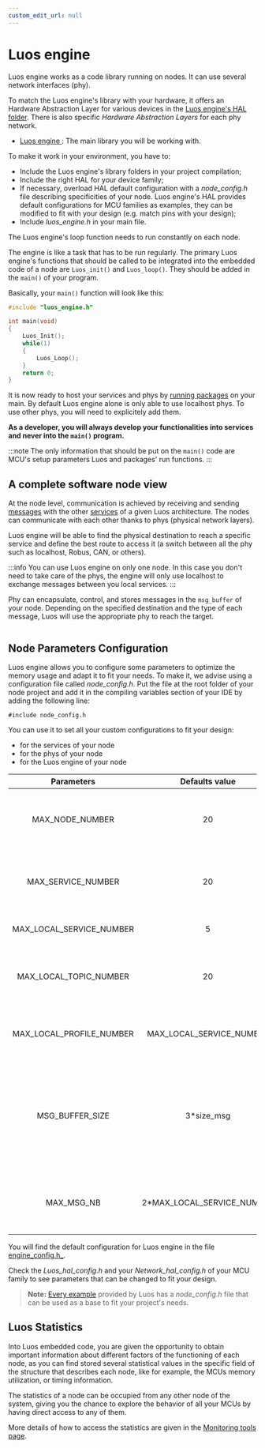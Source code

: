 ```yaml
---
custom_edit_url: null
---
```



# Luos engine

Luos engine works as a code library running on nodes. It can use several network interfaces (phy).

To match the Luos engine's library with your hardware, it offers an <Tooltip def={useDocusaurusContext().siteConfig.customFields.luoshal_def}>Hardware Abstraction Layer</Tooltip> for various devices in the <a href="https://github.com/Luos-io/luos_engine/tree/main/engine/HAL" target="_blank" rel="external nofollow">Luos engine's HAL folder</a>.
There is also specific _Hardware Abstraction Layers_ for each phy network.

- <a href="https://github.com/Luos-io/luos_engine" target="_blank" rel="external nofollow">
    Luos engine
    <IconExternalLink width="10"></IconExternalLink>
  </a>
  : The main library you will be working with.

To make it work in your environment, you have to:

- Include the Luos engine's library folders in your project compilation;
- Include the right HAL for your device family;
- If necessary, overload HAL default configuration with a _node_config.h_ file describing specificities of your node. Luos engine's HAL provides default configurations for MCU families as examples, they can be modified to fit with your design (e.g. match pins with your design);
- Include _luos_engine.h_ in your main file.

The Luos engine's loop function needs to run constantly on each node.

The engine is like a task that has to be run regularly. The primary Luos engine's functions that should be called to be integrated into the embedded code of a node are `Luos_init()` and `Luos_loop()`. They should be added in the `main()` of your program.

Basically, your `main()` function will look like this:

```c
#include "luos_engine.h"

int main(void)
{
    Luos_Init();
    while(1)
    {
        Luos_Loop();
    }
    return 0;
}
```

It is now ready to host your services and phys by [running packages](../packages/index.mdx) on your main. By default Luos engine alone is only able to use localhost phys. To use other phys, you will need to explicitely add them.

**As a developer, you will always develop your functionalities into services and never into the `main()` program.**

:::note
The only information that should be put on the `main()` code are MCU's setup parameters Luos and packages' run functions.
:::

## A complete software node view

At the node level, communication is achieved by receiving and sending [messages](../messages/index.mdx) with the other [services](../services/index.mdx) of a given Luos architecture. The nodes can communicate with each other thanks to <Tooltip def={useDocusaurusContext().siteConfig.customFields.phy_def}>phys (physical network layers)</Tooltip>.

Luos engine will be able to find the physical destination to reach a specific service and define the best route to access it (a switch between all the phy such as localhost, Robus, CAN, or others).

:::info
You can use Luos engine on only one node. In this case you don't need to take care of the phys, the engine will only use localhost to exchange messages between you local services.
:::

Phy can encapsulate, control, and stores messages in the `msg_buffer` of your node. Depending on the specified destination and the type of each message, Luos will use the appropriate phy to reach the target.

<div align="center">
  <Image
    sources={{ light: '/assets/images/NodeFlow.svg', dark: '/assets/images/NodeFlow-dark.svg' }}
  />
</div>

## Node Parameters Configuration

Luos engine allows you to configure some parameters to optimize the memory usage and adapt it to fit your needs. To make it, we advise using a configuration file called _node_config.h_. Put the file at the root folder of your node project and add it in the compiling variables section of your IDE by adding the following line:

`#include node_config.h`

You can use it to set all your custom configurations to fit your design:

- for the services of your node
- for the phys of your node
- for the Luos engine of your node

|     Parameters           |    Defaults value     |                                                    Description                                                     |
| :-----------------------:| :-------------------: | :----------------------------------------------------------------------------------------------------------------: |
|   MAX_NODE_NUMBER        |          20           |     Max number of node that could be detected on the architecture.                                                 |
| MAX_SERVICE_NUMBER       |          20           |     Max number of services that could be detected in the architecture.                                             |
| MAX_LOCAL_SERVICE_NUMBER |           5           |                               Number of services in the node.                                                      |
| MAX_LOCAL_TOPIC_NUMBER   |          20           | Max number of pub/sub topics used by all the local services.                                                       |
| MAX_LOCAL_PROFILE_NUMBER | MAX_LOCAL_SERVICE_NUMBER | Max number of profiles used by all the local services.                                                          |
|  MSG_BUFFER_SIZE         |      3\*size_msg      |         Message buffer size. Max size of a message (3 \* (7 bytes header + 128 bytes data + 2 bytes CRC)).         |
|     MAX_MSG_NB           | 2\*MAX_LOCAL_SERVICE_NUMBER |                         Max number of messages that can be referenced by Luos.                               |




You will find the default configuration for Luos engine in the file <a href="https://github.com/Luos-io/luos_engine/blob/main/engine/engine_config.h" target="_blank" rel="external nofollow">engine\_config.h<IconExternalLink width="10"></IconExternalLink>_</a>.

Check the _Luos_hal_config.h_ and your _Network_hal_config.h_ of your MCU family to see parameters that can be changed to fit your design.

> **Note:** [Every example](https://github.com/Luos-io/luos_engine/tree/main/examples/projects) provided by Luos has a _node_config.h_ file that can be used as a base to fit your project's needs.

## Luos Statistics

Into Luos embedded code, you are given the opportunity to obtain important information about different factors of the functioning of each node, as you can find stored several statistical values in the specific field of the structure that describes each node, like for example, the MCUs memory utilization, or timing information.

The statistics of a node can be occupied from any other node of the system, giving you the chance to explore the behavior of all your MCUs by having direct access to any of them.

More details of how to access the statistics are given in the [Monitoring tools page](../../tools/monitoring.mdx).
